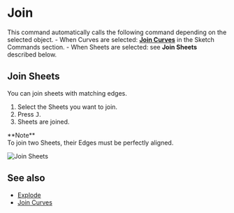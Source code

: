 
# Join

<Reference shortcut="J" command="Join" button="" />

This command automatically calls the following command depending on the selected object.
    - When Curves are selected: [**Join Curves**](../sketch/join#join-Curves) in the Sketch Commands section.
    - When Sheets are selected: see **Join Sheets** described below.

## Join Sheets

You can join sheets with matching edges.

1. Select the Sheets you want to join.
2. Press <kbd>J</kbd>.
3. Sheets are joined.

<Callout emoji="❗">
**Note**<br />
To join two Sheets, their Edges must be perfectly aligned.
</Callout>

![Join Sheets](/img/join-sheets.gif)

## See also
- [Explode](../common/explode)
- [Join Curves](../sketch/join#join-curves)





